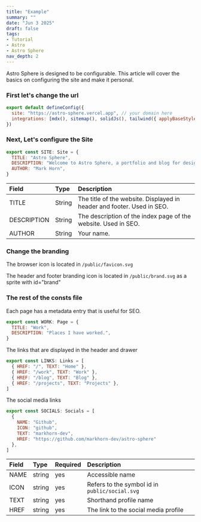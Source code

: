 ```yaml
---
title: "Example"
summary: ""
date: "Jun 3 2025"
draft: false
tags:
- Tutorial
- Astro
- Astro Sphere
nav_depth: 2
---
```


Astro Sphere is designed to be configurable. This article will cover the basics on
configuring the site and make it personal.

### First let's change the url

```js link=https://github.com/HesitantlyHuman/astro-sphere/blob/5c8562ed9ec0590395df40bb4c43fc104cf33eaf/astro.config.mjs#L8-L11 {2}
export default defineConfig({
  site: "https://astro-sphere.vercel.app", // your domain here
  integrations: [mdx(), sitemap(), solidJs(), tailwind({ applyBaseStyles: false })],
})
```

### Next, Let's configure the Site

```js link=https://github.com/HesitantlyHuman/astro-sphere/blob/5c8562ed9ec0590395df40bb4c43fc104cf33eaf/src/consts.ts#L4-L8
export const SITE: Site = {
  TITLE: "Astro Sphere",
  DESCRIPTION: "Welcome to Astro Sphere, a portfolio and blog for designers and developers.",
  AUTHOR: "Mark Horn",
}
```

| Field       | Type   | Description                                                            |
| :---------- | :----- | :--------------------------------------------------------------------- |
| TITLE       | String | The title of the website. Displayed in header and footer. Used in SEO. |
| DESCRIPTION | String | The description of the index page of the website. Used in SEO.         |
| AUTHOR      | String | Your name.                                                             |

### Change the branding

The browser icon is located in `/public/favicon.svg`

The header and footer branding icon is located in `/public/brand.svg` as a sprite with id="brand"

### The rest of the consts file

Each page has a metadata entry that is useful for SEO.

```js link=https://github.com/HesitantlyHuman/astro-sphere/blob/5c8562ed9ec0590395df40bb4c43fc104cf33eaf/src/consts.ts#L11-L14
export const WORK: Page = {
  TITLE: "Work",
  DESCRIPTION: "Places I have worked.",
}
```

The links that are displayed in the header and drawer

```js link=https://github.com/HesitantlyHuman/astro-sphere/blob/5c8562ed9ec0590395df40bb4c43fc104cf33eaf/src/consts.ts#L35-L52 lines_start=1
export const LINKS: Links = [
  { HREF: "/", TEXT: "Home" },
  { HREF: "/work", TEXT: "Work" },
  { HREF: "/blog", TEXT: "Blog" },
  { HREF: "/projects", TEXT: "Projects" },
]
```

The social media links

```js link=https://github.com/HesitantlyHuman/astro-sphere/blob/5c8562ed9ec0590395df40bb4c43fc104cf33eaf/src/consts.ts#L55 lines_start=1
export const SOCIALS: Socials = [
  { 
    NAME: "Github",
    ICON: "github",
    TEXT: "markhorn-dev",
    HREF: "https://github.com/markhorn-dev/astro-sphere"
  },
]
```

| Field | Type | Required | Description |
| :---- | :--- | :------- | :---------- |
| NAME  | string | yes | Accessible name |
| ICON  | string | yes | Refers to the symbol id in `public/social.svg` |
| TEXT  | string | yes | Shorthand profile name |
| HREF  | string | yes | The link to the social media profile |